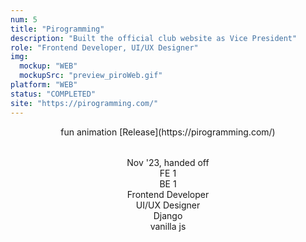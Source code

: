 ```yaml
---
num: 5
title: "Pirogramming"
description: "Built the official club website as Vice President"
role: "Frontend Developer, UI/UX Designer"
img:
  mockup: "WEB"
  mockupSrc: "preview_piroWeb.gif"
platform: "WEB"
status: "COMPLETED"
site: "https://pirogramming.com/"
---
```


<Header title="Project Overview" subTitle="process highlights" />
<Table>
  <OverviewItem title="Focus">fun animation</OverviewItem>
  <OverviewItem title="Links">
    [Release](https://pirogramming.com/) <br />
  </OverviewItem>
</Table>
<Divider />
<Table>
  <OverviewItem title="Timeline & Status">
    Nov '23, handed off <br />
  </OverviewItem>
  <OverviewItem title="Team">
    FE 1 <br />
    BE 1 <br />
  </OverviewItem>
  <OverviewItem title="Responsibilities">
    Frontend Developer <br />
    UI/UX Designer <br />
  </OverviewItem>
  <OverviewItem title="Tech Stack">
    Django <br />
    vanilla js
  </OverviewItem>
</Table>
